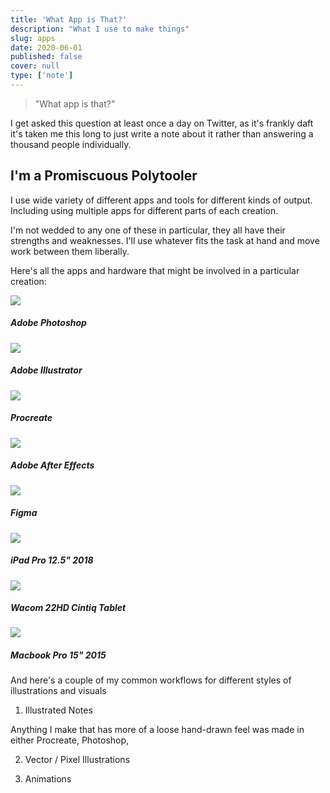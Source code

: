 ```yaml
---
title: 'What App is That?'
description: "What I use to make things"
slug: apps
date: 2020-06-01
published: false
cover: null
type: ['note']
---
```


> "What app is that?"

I get asked this question at least once a day on Twitter, as it's frankly daft it's taken me this long to just write a note about it rather than answering a thousand people individually.

## I'm a Promiscuous Polytooler

I use wide variety of different apps and tools for different kinds of output. Including using multiple apps for different parts of each creation.  

I'm not wedded to any one of these in particular, they all have their strengths and weaknesses.
I'll use whatever fits the task at hand and move work between them liberally.  

Here's all the apps and hardware that might be involved in a particular creation:

<TwoCol GridColCount="1fr 1fr 1fr 1fr" gridGap="2em" alignItems="flex-start">


<Image src="https://res.cloudinary.com/dg3gyk0gu/image/upload/v1590318986/maggieappleton.com/notes/tools/photoshop.png" />
<h5>Adobe Photoshop</h5>

<Image src="https://res.cloudinary.com/dg3gyk0gu/image/upload/v1590318986/maggieappleton.com/notes/tools/illustrator.png" />
<h5>Adobe Illustrator</h5>

<Image src="https://res.cloudinary.com/dg3gyk0gu/image/upload/v1590318987/maggieappleton.com/notes/tools/procreate.png" />
<h5>Procreate</h5>

<Image src="https://res.cloudinary.com/dg3gyk0gu/image/upload/v1590318986/maggieappleton.com/notes/tools/ae.png" />
<h5>Adobe After Effects</h5>

<Image src="https://res.cloudinary.com/dg3gyk0gu/image/upload/v1590318987/maggieappleton.com/notes/tools/figma.png" />
<h5>Figma</h5>

</TwoCol>

<TwoCol>

<Image src="https://res.cloudinary.com/dg3gyk0gu/image/upload/c_scale,w_400/v1590318987/maggieappleton.com/notes/tools/ipad.png" />
<h5>iPad Pro 12.5" 2018</h5>

<Image src="https://res.cloudinary.com/dg3gyk0gu/image/upload/v1590318987/maggieappleton.com/notes/tools/wacom.png" />
<h5>Wacom 22HD Cintiq Tablet</h5>

<Image src="https://res.cloudinary.com/dg3gyk0gu/image/upload/v1590318986/maggieappleton.com/notes/tools/macbook.png" />
<h5>Macbook Pro 15" 2015</h5>


</TwoCol>

And here's a couple of my common workflows for different styles of illustrations and visuals

1. Illustrated Notes

Anything I make that has more of a loose hand-drawn feel was made in either Procreate, Photoshop, 

2. Vector / Pixel Illustrations

3. Animations